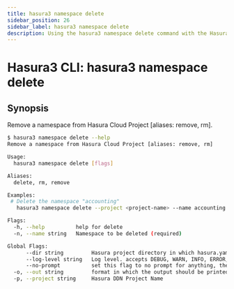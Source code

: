 ```yaml
---
title: hasura3 namespace delete
sidebar_position: 26
sidebar_label: hasura3 namespace delete
description: Using the hasura3 namespace delete command with the Hasura CLI
---
```


# Hasura3 CLI: hasura3 namespace delete 

## Synopsis
Remove a namespace from Hasura Cloud Project [aliases: remove, rm].

```bash
$ hasura3 namespace delete --help
Remove a namespace from Hasura Cloud Project [aliases: remove, rm]

Usage:
  hasura3 namespace delete [flags]

Aliases:
  delete, rm, remove

Examples:
 # Delete the namespace "accounting"
   hasura3 namespace delete --project <project-name> --name accounting

Flags:
  -h, --help          help for delete
  -n, --name string   Namespace to be deleted (required)

Global Flags:
      --dir string         Hasura project directory in which hasura.yaml is present (default ".")
      --log-level string   Log level. accepts DEBUG, WARN, INFO, ERROR, FATAL (default "INFO")
      --no-prompt          set this flag to no prompt for anything, the command fails if any input is missing
  -o, --out string         format in which the output should be printed, accepts table, json and yaml (default "table")
  -p, --project string     Hasura DDN Project Name
```

